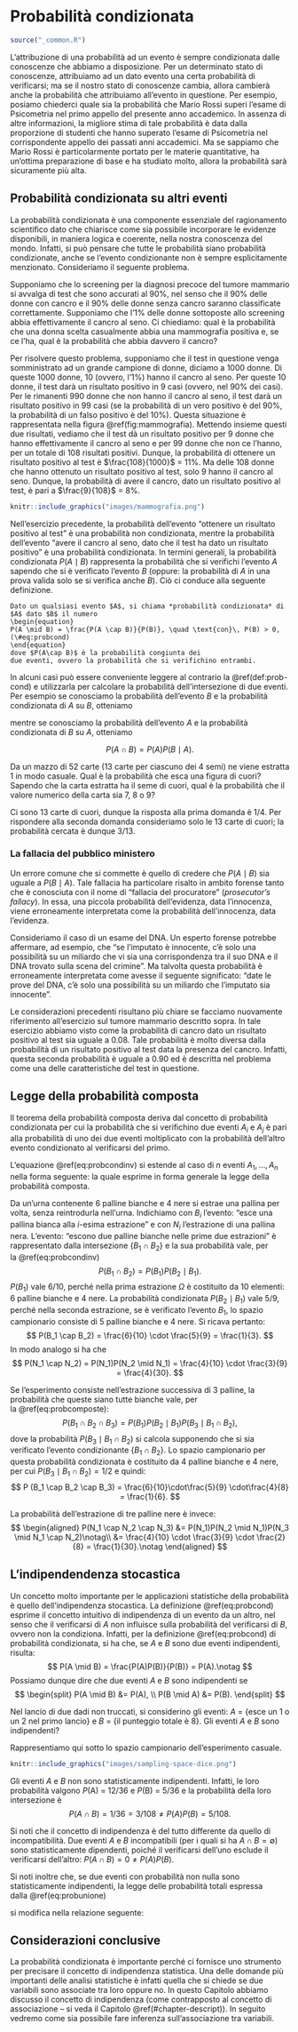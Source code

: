 # Probabilità condizionata {#chapter-prob-cond}

```r
source("_common.R")
```

L'attribuzione di una probabilità ad un evento è sempre condizionata
dalle conoscenze che abbiamo a disposizione. Per un determinato stato di
conoscenze, attribuiamo ad un dato evento una certa probabilità di
verificarsi; ma se il nostro stato di conoscenze cambia, allora cambierà
anche la probabilità che attribuiamo all'evento in questione. Per
esempio, posiamo chiederci quale sia la probabilità che Mario Rossi superi
l'esame di Psicometria nel primo appello del presente anno accademico.
In assenza di altre informazioni, la migliore stima di tale probabilità
è data dalla proporzione di studenti che hanno superato l'esame di
Psicometria nel corrispondente appello dei passati anni accademici. Ma
se sappiamo che Mario Rossi è particolarmente portato per le materie
quantitative, ha un'ottima preparazione di base e ha studiato molto,
allora la probabilità sarà sicuramente più alta.


## Probabilità condizionata su altri eventi 

La probabilità condizionata è una componente essenziale del ragionamento
scientifico dato che chiarisce come sia possibile incorporare le
evidenze disponibili, in maniera logica e coerente, nella nostra
conoscenza del mondo. Infatti, si può pensare che tutte le probabilità
siano probabilità condizionate, anche se l'evento condizionante non è
sempre esplicitamente menzionato. Consideriamo il seguente problema.

::: {.example}
Supponiamo che lo screening per la diagnosi precoce del tumore mammario si avvalga di test che sono accurati al 90%, nel senso che il 90% delle donne con
cancro e il 90% delle donne senza cancro saranno classificate
correttamente. Supponiamo che l'1% delle donne sottoposte allo screening
abbia effettivamente il cancro al seno. Ci chiediamo: qual è la
probabilità che una donna scelta casualmente abbia una mammografia
positiva e, se ce l'ha, qual è la probabilità che abbia davvero il
cancro?

Per risolvere questo problema, supponiamo che il test in questione venga
somministrato ad un grande campione di donne, diciamo a 1000 donne. Di
queste 1000 donne, 10 (ovvero, l'1%) hanno il cancro al seno. Per queste
10 donne, il test darà un risultato positivo in 9 casi (ovvero, nel 90%
dei casi). Per le rimanenti 990 donne che non hanno il cancro al seno,
il test darà un risultato positivo in 99 casi (se la probabilità di un
vero positivo è del 90%, la probabilità di un falso positivo è del 10%).
Questa situazione è rappresentata nella figura \@ref(fig:mammografia). 
Mettendo insieme questi due risultati, vediamo che il test dà un risultato positivo per 9 donne che hanno effettivamente il cancro al seno e per 99 donne che non ce l'hanno, per un totale di 108 risultati positivi. Dunque, la probabilità di ottenere un risultato positivo al test è $\frac{108}{1000}$ = 11%. Ma delle 108 donne che hanno ottenuto un risultato positivo al test, solo 9 hanno il cancro al seno. Dunque, la probabilità di avere il cancro, dato un risultato positivo al test, è pari a $\frac{9}{108}$ = 8%.

```r
knitr::include_graphics("images/mammografia.png")
```

::: 

Nell'esercizio precedente, la probabilità dell'evento "ottenere un risultato positivo al test" è una probabilità non condizionata, mentre la probabilità dell'evento "avere il cancro al seno, dato che il test ha dato un risultato positivo" è una probabilità condizionata. In termini generali, la probabilità condizionata $P(A \mid B)$ rappresenta la probabilità che si verifichi l'evento $A$ sapendo che si è verificato l'evento $B$ (oppure: la probabilità di $A$ in una prova valida solo se si verifica anche $B$). Ciò ci conduce alla seguente definizione.

```definition
Dato un qualsiasi evento $A$, si chiama *probabilità condizionata* di
$A$ dato $B$ il numero
\begin{equation}
P(A \mid B) = \frac{P(A \cap B)}{P(B)}, \quad \text{con}\, P(B) > 0,
(\#eq:probcond)
\end{equation}
dove $P(A\cap B)$ è la probabilità congiunta dei
due eventi, ovvero la probabilità che si verifichino entrambi.
```

In alcuni casi può essere conveniente leggere al contrario la \@ref(def:prob-cond) e utilizzarla per calcolare la probabilità
dell'intersezione di due eventi. Per esempio se conosciamo la
probabilità dell'evento $B$ e la probabilità condizionata di $A$ su $B$,
otteniamo 

\begin{equation}
P(A \cap B) = P(B)P(A \mid B),
(\#eq:probcondinv)
\end{equation}

\noindent
mentre se conosciamo la probabilità dell'evento $A$ e la probabilità condizionata di $B$ su $A$, otteniamo 

$$
P(A \cap B) = P(A)P(B \mid A).
$$


::: {.example}
Da un mazzo di 52 carte (13 carte per ciascuno dei 4 semi) ne viene
estratta 1 in modo casuale. Qual è la probabilità che esca una figura di
cuori? Sapendo che la carta estratta ha il seme di cuori, qual è la
probabilità che il valore numerico della carta sia 7, 8 o 9?

Ci sono 13 carte di cuori, dunque la risposta alla prima domanda è 1/4.
Per rispondere alla seconda domanda consideriamo solo le 13 carte di
cuori; la probabilità cercata è dunque 3/13.
::: 


### La fallacia del pubblico ministero

Un errore comune che si commette è quello di credere che $P(A \mid B)$
sia uguale a $P(B \mid A)$. Tale fallacia ha particolare risalto in
ambito forense tanto che è conosciuta con il nome di "fallacia del
procuratore" (*prosecutor's fallacy*). In essa, una piccola probabilità
dell'evidenza, data l'innocenza, viene erroneamente interpretata come la
probabilità dell'innocenza, data l'evidenza.

Consideriamo il caso di un esame del DNA. Un esperto forense potrebbe
affermare, ad esempio, che "se l'imputato è innocente, c'è solo una
possibilità su un miliardo che vi sia una corrispondenza tra il suo DNA
e il DNA trovato sulla scena del crimine". Ma talvolta questa
probabilità è erroneamente interpretata come avesse il seguente
significato: "date le prove del DNA, c'è solo una possibilità su un
miliardo che l'imputato sia innocente".

Le considerazioni precedenti risultano più chiare se facciamo nuovamente
riferimento all'esercizio sul tumore mammario descritto sopra. In tale esercizio abbiamo visto come la probabilità di cancro dato un risultato positivo al test sia uguale a 0.08. Tale probabilità è molto diversa dalla probabilità di un risultato
positivo al test data la presenza del cancro. Infatti, questa seconda
probabilità è uguale a 0.90 ed è descritta nel problema come una delle
caratteristiche del test in questione.


## Legge della probabilità composta

Il teorema della probabilità composta deriva dal concetto di probabilità
condizionata per cui la probabilità che si verifichino due eventi $A_i$
e $A_j$ è pari alla probabilità di uno dei due eventi moltiplicato con
la probabilità dell'altro evento condizionato al verificarsi del primo.

L'equazione \@ref(eq:probcondinv) si estende al caso di $n$ eventi $A_1, \dots, A_n$ nella forma seguente: 
\begin{equation}
\begin{split}
P(A_1 \cap A_2 \cap \dots\cap A_n) = {}& P(A_1)P(A_2 \mid A_1)P(A_3 \mid A_1 \cap A_2) \dots\\
 & P(A_n \mid A_1 \cap A_2 \cap \dots \cap A_{n-1})
\end{split}
(\#eq:probcomposte)
\end{equation}
la quale esprime in forma generale la legge della probabilità composta.

::: {.example}
Da un'urna contenente 6 palline bianche e 4 nere si estrae una pallina
per volta, senza reintrodurla nell'urna. Indichiamo con $B_i$ l'evento:
"esce una pallina bianca alla $i$-esima estrazione" e con $N_i$
l'estrazione di una pallina nera. L'evento: "escono due palline bianche
nelle prime due estrazioni" è rappresentato dalla intersezione
$\{B_1 \cap  B_2\}$ e la sua probabilità vale, per la \@ref(eq:probcondinv) 
$$
P(B_1 \cap B_2) = P(B_1)P(B_2 \mid B_1).
$$
$P(B_1)$ vale 6/10, perché nella prima estrazione $\Omega$ è costituito da 10 elementi: 6 palline bianche e 4 nere. La probabilità condizionata $P(B_2 \mid B_1)$ vale 5/9, perché nella seconda estrazione, se è verificato l'evento $B_1$, lo spazio campionario consiste di 5 palline bianche e 4 nere. Si ricava
pertanto:
$$
  P(B_1 \cap B_2) = \frac{6}{10} \cdot \frac{5}{9} = \frac{1}{3}.
$$ 
In modo analogo si ha che
$$
P(N_1 \cap N_2) = P(N_1)P(N_2 \mid N_1) = \frac{4}{10} \cdot \frac{3}{9} = \frac{4}{30}.
$$

Se l'esperimento consiste nell'estrazione successiva di 3 palline, la
probabilità che queste siano tutte bianche vale, per
la \@ref(eq:probcomposte):
$$
P(B_1 \cap B_2 \cap B_3)=P(B_1)P(B_2 \mid B_1)P(B_3 \mid B_1 \cap B_2),
$$
dove la probabilità $P(B_3 \mid B_1 \cap B_2)$ si calcola supponendo che
si sia verificato l'evento condizionante $\{B_1 \cap B_2\}$. Lo spazio
campionario per questa probabilità condizionata è costituito da 4
palline bianche e 4 nere, per cui $P(B_3 \mid B_1 \cap B_2) = 1/2$ e
quindi:
$$
P (B_1 \cap B_2 \cap B_3) = \frac{6}{10}\cdot\frac{5}{9} \cdot\frac{4}{8}  = \frac{1}{6}.
$$

La probabilità dell'estrazione di tre palline nere è invece:
$$
\begin{aligned}
P(N_1 \cap N_2 \cap N_3) &= P(N_1)P(N_2 \mid N_1)P(N_3 \mid N_1 \cap N_2)\notag\\ 
&= \frac{4}{10} \cdot \frac{3}{9} \cdot \frac{2}{8} = \frac{1}{30}.\notag
\end{aligned}
$$
::: 


## L'indipendendenza stocastica

Un concetto molto importante per le applicazioni statistiche della
probabilità è quello dell'indipendenza stocastica. La
definizione \@ref(eq:probcond) esprime il concetto intuitivo di indipendenza
di un evento da un altro, nel senso che il verificarsi di $A$ non
influisce sulla probabilità del verificarsi di $B$, ovvero non la
condiziona. Infatti, per la definizione \@ref(eq:probcond) di probabilità condizionata, si ha che, se $A$ e $B$ sono due eventi indipendenti, risulta:
$$
P(A \mid B) = \frac{P(A)P(B)}{P(B)} = P(A).\notag
$$ 
Possiamo dunque dire che due eventi $A$ e $B$ sono indipendenti se 
$$
\begin{split}
P(A \mid B) &= P(A), \\
P(B \mid A) &= P(B).
\end{split}
$$

::: {.example}

Nel lancio di due dadi non truccati, si considerino gli eventi:
_A_ = {esce un 1 o un 2 nel primo lancio} e _B_ = {il punteggio
totale è 8}. Gli eventi _A_ e _B_ sono indipendenti?

::: 

Rappresentiamo qui sotto lo spazio campionario dell'esperimento casuale.

```r
knitr::include_graphics("images/sampling-space-dice.png")
```

Gli eventi _A_ e _B_ non sono statisticamente indipendenti. Infatti, le
loro probabilità valgono _P_(A) = 12/36 e _P_(B) = 5/36 e la probabilità
della loro intersezione è
$$
P(A \cap B) = 1/36 = 3/108 \neq P(A)P(B) = 5/108.
$$

::: {.rmdnote}
Si noti che il concetto di indipendenza è del tutto differente da quello
di incompatibilità. Due eventi _A_ e _B_ incompatibili (per i quali si
ha $A \cap B = \emptyset$) sono statisticamente dipendenti, poiché il
verificarsi dell'uno esclude il verificarsi dell'altro:
$P(A \cap B)=0  \neq P(A)P(B)$.
::: 

Si noti inoltre che, se due eventi con probabilità non nulla sono statisticamente indipendenti, la legge delle probabilità totali espressa dalla \@ref(eq:probunione) 

\begin{equation}
P(A \cup B) = P(A) + P(B) - P(A \cap B)
(\#eq:probunione)
\end{equation}

\noindent
si modifica nella relazione seguente:

\begin{equation}
P(A \cup B) = P(A) + P(B) - P(A)P(B).
\end{equation}


## Considerazioni conclusive {-}

La probabilità condizionata è importante perché ci fornisce uno
strumento per precisare il concetto di indipendenza statistica. Una
delle domande più importanti delle analisi statistiche è infatti quella
che si chiede se due variabili sono associate tra loro oppure no. In questo
Capitolo abbiamo discusso il concetto di indipendenza (come contrapposto
al concetto di associazione -- si veda il Capitolo \@ref(#chapter-descript)). In seguito vedremo come sia possibile fare inferenza sull'associazione tra variabili.

